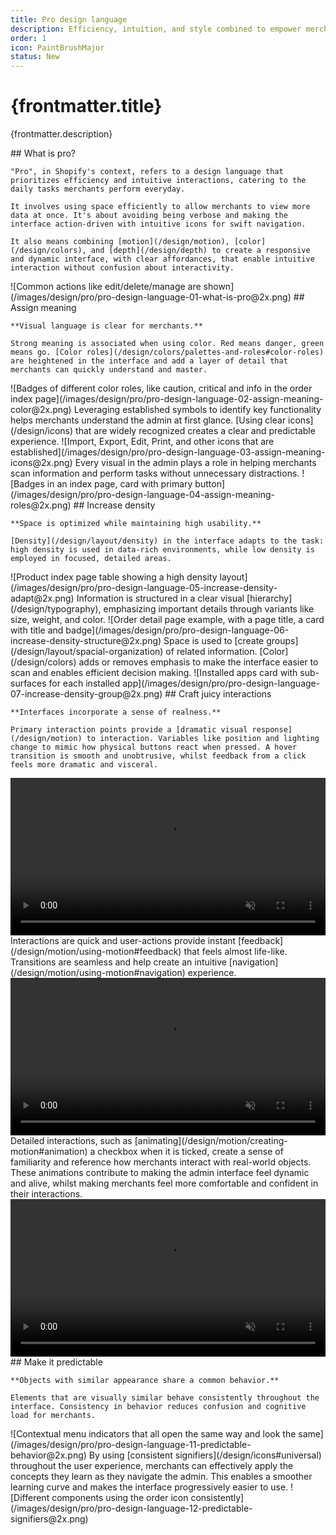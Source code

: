 ```yaml
---
title: Pro design language
description: Efficiency, intuition, and style combined to empower merchants with data-rich views, action-driven interfaces, and dynamic interactions.
order: 1
icon: PaintBrushMajor
status: New
---
```


# {frontmatter.title}

<Lede>{frontmatter.description}</Lede>

<LayoutSection card>
  <Text>
    ## What is pro?

    "Pro", in Shopify's context, refers to a design language that prioritizes efficiency and intuitive interactions, catering to the daily tasks merchants perform everyday.

    It involves using space efficiently to allow merchants to view more data at once. It's about avoiding being verbose and making the interface action-driven with intuitive icons for swift navigation.

    It also means combining [motion](/design/motion), [color](/design/colors), and [depth](/design/depth) to create a responsive and dynamic interface, with clear affordances, that enable intuitive interaction without confusion about interactivity.

  </Text>

  <Large>
    ![Common actions like edit/delete/manage are shown](/images/design/pro/pro-design-language-01-what-is-pro@2x.png)
  </Large>
</LayoutSection>

<LayoutSection card>
  <Text>
    ## Assign meaning

    **Visual language is clear for merchants.**

    Strong meaning is associated when using color. Red means danger, green means go. [Color roles](/design/colors/palettes-and-roles#color-roles) are heightened in the interface and add a layer of detail that merchants can quickly understand and master.

  </Text>

<Large>
  ![Badges of different color roles, like caution, critical and info in the
  order index
  page](/images/design/pro/pro-design-language-02-assign-meaning-color@2x.png)
</Large>

<Text>
  Leveraging established symbols to identify key functionality helps merchants
  understand the admin at first glance. [Using clear icons](/design/icons) that
  are widely recognized creates a clear and predictable experience.
</Text>

<Large>
  ![Import, Export, Edit, Print, and other icons that are
  established](/images/design/pro/pro-design-language-03-assign-meaning-icons@2x.png)
</Large>

<Text>
  Every visual in the admin plays a role in helping merchants scan information
  and perform tasks without unnecessary distractions.
</Text>

  <Large>
    ![Badges in an index page, card with primary button](/images/design/pro/pro-design-language-04-assign-meaning-roles@2x.png)
  </Large>
</LayoutSection>

<LayoutSection card>
  <Text>
    ## Increase density

    **Space is optimized while maintaining high usability.**

    [Density](/design/layout/density) in the interface adapts to the task: high density is used in data-rich environments, while low density is employed in focused, detailed areas.

  </Text>

<Large>
  ![Product index page table showing a high density
  layout](/images/design/pro/pro-design-language-05-increase-density-adapt@2x.png)
</Large>

<Text>
  Information is structured in a clear visual [hierarchy](/design/typography),
  emphasizing important details through variants like size, weight, and color.
</Text>

<Large>
  ![Order detail page example, with a page title, a card with title and
  badge](/images/design/pro/pro-design-language-06-increase-density-structure@2x.png)
</Large>

<Text>
  Space is used to [create groups](/design/layout/spacial-organization) of
  related information. [Color](/design/colors) adds or removes emphasis to make
  the interface easier to scan and enables efficient decision making.
</Text>

  <Large>
    ![Installed apps card with sub-surfaces for each installed app](/images/design/pro/pro-design-language-07-increase-density-group@2x.png)
  </Large>
</LayoutSection>

<LayoutSection card>
  <Text>
    ## Craft juicy interactions

    **Interfaces incorporate a sense of realness.**

    Primary interaction points provide a [dramatic visual response](/design/motion) to interaction. Variables like position and lighting change to mimic how physical buttons react when pressed. A hover transition is smooth and unobtrusive, whilst feedback from a click feels more dramatic and visceral.

  </Text>

<Large>
  <video
    width="100%"
    style={{borderRadius: '8px'}}
    height="auto"
    controls
    autoPlay
    playsInline
    muted
    loop
  >
    <source
      src="/images/design/pro/pro-design-language-08-juicy-realness.mp4"
      type="video/mp4"
    />
    A series of buttons in every state, default, hovered and clicked
  </video>
</Large>

<Text>
  Interactions are quick and user-actions provide instant
  [feedback](/design/motion/using-motion#feedback) that feels almost life-like.
  Transitions are seamless and help create an intuitive
  [navigation](/design/motion/using-motion#navigation) experience.
</Text>

<Large>
  <video
    width="100%"
    style={{borderRadius: '8px'}}
    height="auto"
    controls
    autoPlay
    playsInline
    muted
    loop
  >
    <source
      src="/images/design/pro/pro-design-language-09-juicy-quick.mp4"
      type="video/mp4"
    />
    Navigation opening/closing animation
  </video>
</Large>

<Text>
  Detailed interactions, such as
  [animating](/design/motion/creating-motion#animation) a checkbox when it is
  ticked, create a sense of familiarity and reference how merchants interact
  with real-world objects. These animations contribute to making the admin
  interface feel dynamic and alive, whilst making merchants feel more
  comfortable and confident in their interactions.
</Text>

  <Large>
    <video width="100%" style={{borderRadius: '8px'}} height="auto" controls autoPlay playsInline muted loop>
      <source src="/images/design/pro/pro-design-language-10-juicy-animation.mp4" type="video/mp4" />
      Animation of a checkbox being ticked in an index page
    </video>
  </Large>
</LayoutSection>

<LayoutSection card>
  <Text>
    ## Make it predictable

    **Objects with similar appearance share a common behavior.**

    Elements that are visually similar behave consistently throughout the interface. Consistency in behavior reduces confusion and cognitive load for merchants.

  </Text>

<Large>
  ![Contextual menu indicators that all open the same way and look the
  same](/images/design/pro/pro-design-language-11-predictable-behavior@2x.png)
</Large>

<Text>
  By using [consistent signifiers](/design/icons#universal) throughout the user
  experience, merchants can effectively apply the concepts they learn as they
  navigate the admin. This enables a smoother learning curve and makes the
  interface progressively easier to use.
</Text>

  <Large>
    ![Different components using the order icon consistently](/images/design/pro/pro-design-language-12-predictable-signifiers@2x.png)
  </Large>
</LayoutSection>
